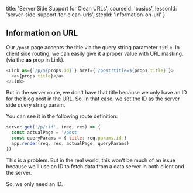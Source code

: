 
  title: 'Server Side Support for Clean URLs',
  courseId: 'basics',
  lessonId: 'server-side-support-for-clean-urls',
  stepId: 'information-on-url'
}

## Information on URL

Our `/post` page accepts the title via the query string parameter `title`. In client side routing, we can easily give it a proper value with URL masking.
(via the **as** prop in Link).

```js
<Link as={`/p/${props.id}`} href={`/post?title=${props.title}`}>
  <a>{props.title}</a>
</Link>
```

But in the server route, we don't have that title because we only have an ID for the blog post in the URL. So, in that case, we set the ID as the server side query string param.

You can see it in the following route definition:

```js
server.get('/p/:id', (req, res) => {
  const actualPage = '/post'
  const queryParams = { title: req.params.id }
  app.render(req, res, actualPage, queryParams)
})
```

This is a problem. But in the real world, this won't be much of an issue because we'll use an ID to fetch data from a data server in both client and the server.

So, we only need an ID.

